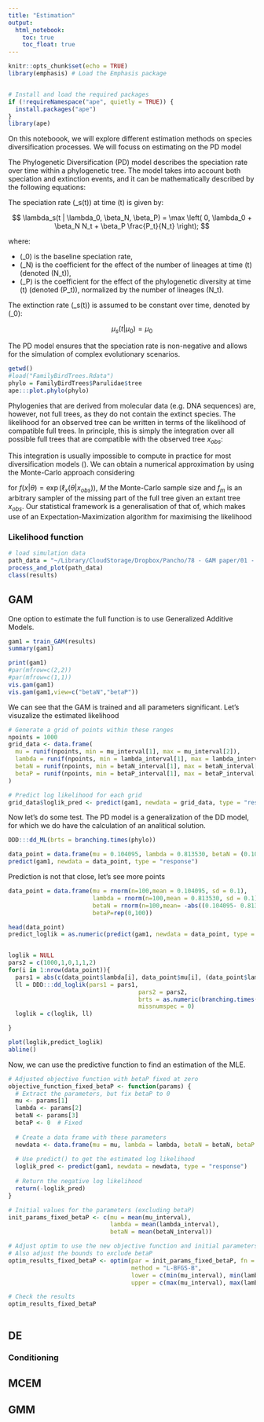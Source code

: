 ```yaml
---
title: "Estimation"
output:
  html_notebook:
    toc: true
    toc_float: true
---
```




```r
knitr::opts_chunk$set(echo = TRUE)
library(emphasis) # Load the Emphasis package


# Install and load the required packages
if (!requireNamespace("ape", quietly = TRUE)) {
  install.packages("ape")
}
library(ape)

```


On this noteboook, we will explore different estimation methods on species diversification processes. 
We will focuss on estimating on the PD model 

The Phylogenetic Diversification (PD) model describes the speciation rate over time within a phylogenetic tree. The model takes into account both speciation and extinction events, and it can be mathematically described by the following equations:

The speciation rate \(\lambda_s(t)\) at time \(t\) is given by:

$$
\lambda_s(t | \lambda_0, \beta_N, \beta_P) = \max \left( 0, \lambda_0 + \beta_N N_t + \beta_P \frac{P_t}{N_t} \right);
$$

where:

- \(\lambda_0\) is the baseline speciation rate,
- \(\beta_N\) is the coefficient for the effect of the number of lineages at time \(t\) (denoted \(N_t\)),
- \(\beta_P\) is the coefficient for the effect of the phylogenetic diversity at time \(t\) (denoted \(P_t\)), normalized by the number of lineages \(N_t\).

The extinction rate \(\mu_s(t)\) is assumed to be constant over time, denoted by \(\mu_0\):

$$
\mu_s(t | \mu_0) = \mu_0
$$

The PD model ensures that the speciation rate is non-negative and allows for the simulation of complex evolutionary scenarios.



```r
getwd()
#load("FamilyBirdTrees.Rdata")
phylo = FamilyBirdTrees$Parulidae$tree
ape:::plot.phylo(phylo)
```




Phylogenies that are derived from molecular data (e.g. DNA sequences) are, however, not full trees, as they do not contain the extinct species. The likelihood for an observed tree can be written in terms of the likelihood of compatible full trees. In principle, this is simply the integration over all possible full trees that are compatible with the observed tree $x_{obs}$:

\begin{equation}
	f(x_{obs}|\theta)  =  \displaystyle\int_{x \in \mathcal{X}(x_{obs})}   \exp(\ell _{x} (\theta|x_{obs})) dx 
	\label{logy}
\end{equation}

This integration is usually impossible to compute in practice for most diversification models (\ref{logy}). We can obtain a numerical approximation by using the Monte-Carlo approach considering 

\begin{eqnarray} 
	f (x_{obs}|\theta) &=& \displaystyle\int_{x \in \mathcal{X}(x_{obs})} f (x|\theta) dx \nonumber \\ 
	&=&\displaystyle\int_{x \in \mathcal{X}(x_{obs})} \frac{f (x|\theta)}{f_m (x|\theta,x_{obs})} f_m (x|\theta,x_{obs}) dx \nonumber \\ 
	&\approx& \frac{1}{M}\sum_{x_i \sim f_m (x|\theta,x_{obs}) } \frac{f (x_i|\theta)}{f_m (x_i|\theta,x_{obs})} 
	\label{MC}
\end{eqnarray}
for $f (x|\theta) = \exp(\ell _{x} (\theta|x_{obs}))$, $M$ the Monte-Carlo sample size and $f_m$ is an arbitrary sampler of the missing part of the full tree given an extant tree $x_{obs}$. Our statistical framework is a generalisation of that of, which makes use of an Expectation-Maximization algorithm for maximising the likelihood




### Likelihood function 

```r
# load simulation data
path_data = "~/Library/CloudStorage/Dropbox/Pancho/78 - GAM paper/01 - Simulation data/Parulidae_20240205_233041.RData"
process_and_plot(path_data)
class(results)
```

## GAM 

One option to estimate the full function is to use Generalized Additive Models. 



```r
gam1 = train_GAM(results)
summary(gam1)
```

```r
print(gam1)
#par(mfrow=c(2,2))
#par(mfrow=c(1,1))
vis.gam(gam1)  
vis.gam(gam1,view=c("betaN","betaP"))
```


We can see that the GAM is trained and all parameters significant. Let's visuzalize the estimated likelihood 


```r
# Generate a grid of points within these ranges
npoints = 1000
grid_data <- data.frame(
  mu = runif(npoints, min = mu_interval[1], max = mu_interval[2]),
  lambda = runif(npoints, min = lambda_interval[1], max = lambda_interval[2]),
  betaN = runif(npoints, min = betaN_interval[1], max = betaN_interval[2]),
  betaP = runif(npoints, min = betaP_interval[1], max = betaP_interval[2])
)

# Predict log likelihood for each grid
grid_data$loglik_pred <- predict(gam1, newdata = grid_data, type = "response")


```



Now let's do some test.  The PD model is a generalization of the DD model, for which we do have the calculation of an analitical solution.

```r
DDD:::dd_ML(brts = branching.times(phylo))
```


```r

data_point = data.frame(mu = 0.104095, lambda = 0.813530, betaN = (0.104095- 0.813530)/112.471829, betaP=0)
predict(gam1, newdata = data_point, type = "response")

```
Prediction is not that close, let's see more points 


```r

data_point = data.frame(mu = rnorm(n=100,mean = 0.104095, sd = 0.1), 
                        lambda = rnorm(n=100,mean = 0.813530, sd = 0.1), 
                        betaN = rnorm(n=100,mean= -abs((0.104095- 0.813530)/112.471829), sd = 0.01),
                        betaP=rep(0,100))

head(data_point)
predict_loglik = as.numeric(predict(gam1, newdata = data_point, type = "response"))


loglik = NULL
pars2 = c(1000,1,0,1,1,2)
for(i in 1:nrow(data_point)){
  pars1 = abs(c(data_point$lambda[i], data_point$mu[i], (data_point$lambda[i] - data_point$mu[i])/data_point$betaN[i]))
  ll = DDD:::dd_loglik(pars1 = pars1,
                                     pars2 = pars2,
                                     brts = as.numeric(branching.times(phylo)),
                                     missnumspec = 0)
  loglik = c(loglik, ll)

}

plot(loglik,predict_loglik)
abline()

```


Now, we can use the predictive function to find an estimation of the MLE. 


```r
# Adjusted objective function with betaP fixed at zero
objective_function_fixed_betaP <- function(params) {
  # Extract the parameters, but fix betaP to 0
  mu <- params[1]
  lambda <- params[2]
  betaN <- params[3]
  betaP <- 0  # Fixed
  
  # Create a data frame with these parameters
  newdata <- data.frame(mu = mu, lambda = lambda, betaN = betaN, betaP = betaP)
  
  # Use predict() to get the estimated log likelihood
  loglik_pred <- predict(gam1, newdata = newdata, type = "response")
  
  # Return the negative log likelihood
  return(-loglik_pred)
}

# Initial values for the parameters (excluding betaP)
init_params_fixed_betaP <- c(mu = mean(mu_interval), 
                             lambda = mean(lambda_interval), 
                             betaN = mean(betaN_interval))

# Adjust optim to use the new objective function and initial parameters
# Also adjust the bounds to exclude betaP
optim_results_fixed_betaP <- optim(par = init_params_fixed_betaP, fn = objective_function_fixed_betaP, 
                                   method = "L-BFGS-B", 
                                   lower = c(min(mu_interval), min(lambda_interval), min(betaN_interval)), 
                                   upper = c(max(mu_interval), max(lambda_interval), max(betaN_interval)))

# Check the results
optim_results_fixed_betaP



```


## DE 



### Conditioning 

## MCEM 



## GMM 